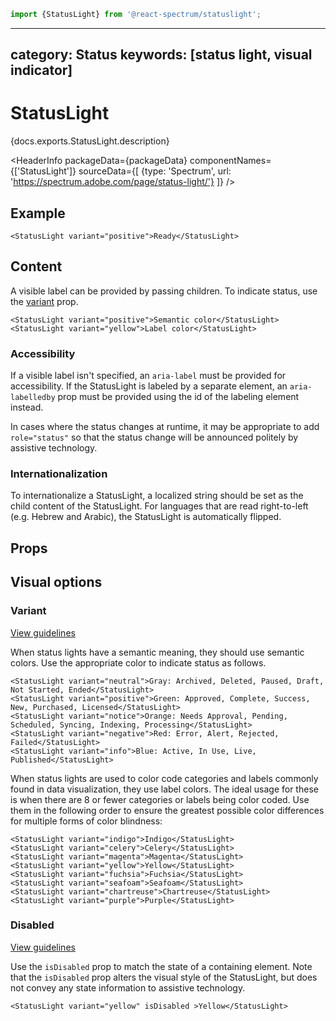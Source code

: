 <!-- Copyright 2020 Adobe. All rights reserved.
This file is licensed to you under the Apache License, Version 2.0 (the "License");
you may not use this file except in compliance with the License. You may obtain a copy
of the License at http://www.apache.org/licenses/LICENSE-2.0
Unless required by applicable law or agreed to in writing, software distributed under
the License is distributed on an "AS IS" BASIS, WITHOUT WARRANTIES OR REPRESENTATIONS
OF ANY KIND, either express or implied. See the License for the specific language
governing permissions and limitations under the License. -->



```jsx import
import {StatusLight} from '@react-spectrum/statuslight';
```

---
category: Status
keywords: [status light, visual indicator]
---

# StatusLight

<p>{docs.exports.StatusLight.description}</p>

<HeaderInfo
  packageData={packageData}
  componentNames={['StatusLight']}
  sourceData={[
    {type: 'Spectrum', url: 'https://spectrum.adobe.com/page/status-light/'}
  ]} />

## Example

```tsx example
<StatusLight variant="positive">Ready</StatusLight>
```

## Content

A visible label can be provided by passing children. To indicate status, use the [variant](#variant) prop.

```tsx example
<StatusLight variant="positive">Semantic color</StatusLight>
<StatusLight variant="yellow">Label color</StatusLight>
```

### Accessibility
If a visible label isn't specified, an `aria-label` must be provided for accessibility. If the StatusLight is labeled by a separate element, an `aria-labelledby` prop must be provided using the id of the labeling element instead.

In cases where the status changes at runtime, it may be appropriate to add `role="status"` so that the status change will be announced politely by assistive technology.

### Internationalization

To internationalize a StatusLight, a localized string should be set as the child content of the StatusLight.
For languages that are read right-to-left (e.g. Hebrew and Arabic), the StatusLight is automatically flipped.

## Props

<PropTable component={docs.exports.StatusLight} links={docs.links} />

## Visual options

### Variant
[View guidelines](https://spectrum.adobe.com/page/status-light/#Semantic-variants)

When status lights have a semantic meaning, they should use semantic colors.
Use the appropriate color to indicate status as follows.

```tsx example
<StatusLight variant="neutral">Gray: Archived, Deleted, Paused, Draft, Not Started, Ended</StatusLight>
<StatusLight variant="positive">Green: Approved, Complete, Success, New, Purchased, Licensed</StatusLight>
<StatusLight variant="notice">Orange: Needs Approval, Pending, Scheduled, Syncing, Indexing, Processing</StatusLight>
<StatusLight variant="negative">Red: Error, Alert, Rejected, Failed</StatusLight>
<StatusLight variant="info">Blue: Active, In Use, Live, Published</StatusLight>
```

When status lights are used to color code categories and labels commonly found in data visualization,
they use label colors. The ideal usage for these is when there are 8 or fewer categories or labels being color coded.
Use them in the following order to ensure the greatest possible color differences for multiple forms of color blindness:

```tsx example
<StatusLight variant="indigo">Indigo</StatusLight>
<StatusLight variant="celery">Celery</StatusLight>
<StatusLight variant="magenta">Magenta</StatusLight>
<StatusLight variant="yellow">Yellow</StatusLight>
<StatusLight variant="fuchsia">Fuchsia</StatusLight>
<StatusLight variant="seafoam">Seafoam</StatusLight>
<StatusLight variant="chartreuse">Chartreuse</StatusLight>
<StatusLight variant="purple">Purple</StatusLight>
```

### Disabled
[View guidelines](https://spectrum.adobe.com/page/status-light/#Disabled)

Use the `isDisabled` prop to match the state of a containing element.
Note that the `isDisabled` prop alters the visual style of the StatusLight,
but does not convey any state information to assistive technology.

```tsx example
<StatusLight variant="yellow" isDisabled >Yellow</StatusLight>
```
